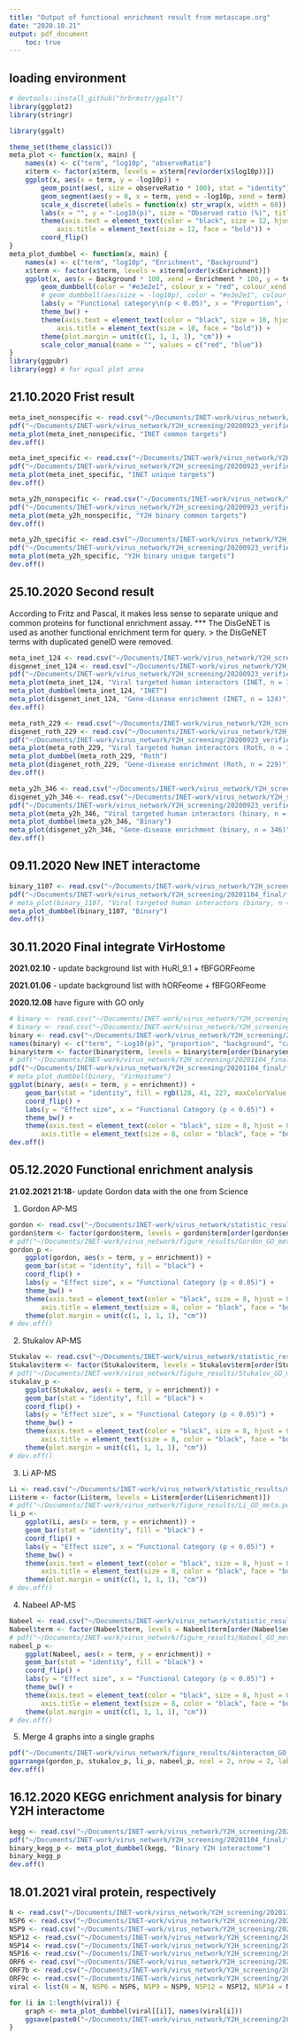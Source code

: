 ```yaml
---
title: "Output of functional enrichment result from metascape.org"
date: "2020.10.21"
output: pdf_document
    toc: true
---
```


## loading environment
```r
# devtools::install_github("hrbrmstr/ggalt")
library(ggplot2)
library(stringr)

library(ggalt)

theme_set(theme_classic())
meta_plot <- function(x, main) {
    names(x) <- c("term", "log10p", "observeRatio")
    x$term <- factor(x$term, levels = x$term[rev(order(x$log10p))])
    ggplot(x, aes(x = term, y = -log10p)) +
        geom_point(aes(, size = observeRatio * 100), stat = "identity") +
        geom_segment(aes(y = 0, x = term, yend = -log10p, xend = term), color = "black") +
        scale_x_discrete(labels = function(x) str_wrap(x, width = 60)) +
        labs(x = "", y = "-Log10(p)", size = "Observed ratio (%)", title = main) +
        theme(axis.text = element_text(color = "black", size = 12, hjust = 0,),
            axis.title = element_text(size = 12, face = "bold")) +
        coord_flip()
}
meta_plot_dumbbel <- function(x, main) {
    names(x) <- c("term", "log10p", "Enrichment", "Background")
    x$term <- factor(x$term, levels = x$term[order(x$Enrichment)])
    ggplot(x, aes(x = Background * 100, xend = Enrichment * 100, y = term, group = term)) +
        geom_dumbbell(color = "#e3e2e1", colour_x = "red", colour_xend = "blue", size = 2, dot_guide = TRUE, dot_guide_size = 0.25) +
        # geom_dumbbell(aes(size = -log10p), color = "#e3e2e1", colour_x = "red", colour_xend = "blue", dot_guide = TRUE, dot_guide_size = 0.25) + # used to present different P-value
        labs(y = "Functional category\n(p < 0.05)", x = "Proportion", title = main) +
        theme_bw() +
        theme(axis.text = element_text(color = "black", size = 10, hjust = 0,),
            axis.title = element_text(size = 10, face = "bold")) +
        theme(plot.margin = unit(c(1, 1, 1, 1), "cm")) +
        scale_color_manual(name = "", values = c("red", "blue"))
}
library(ggpubr)
library(egg) # for equal plot area
```

## 21.10.2020 Frist result
```r
meta_inet_nonspecific <- read.csv("~/Documents/INET-work/virus_network/Y2H_screening/20200923_verified/meta_enrichment/INET_nonspecific/metascape_summary.csv", header = T)
pdf("~/Documents/INET-work/virus_network/Y2H_screening/20200923_verified/inet_non_specific_meta.pdf", width = 10, height = 8)
meta_plot(meta_inet_nonspecific, "INET common targets")
dev.off()

meta_inet_specific <- read.csv("~/Documents/INET-work/virus_network/Y2H_screening/20200923_verified/meta_enrichment/INET_specific/metascape_summary.csv", header = T)
pdf("~/Documents/INET-work/virus_network/Y2H_screening/20200923_verified/inet_specific_meta.pdf", width = 10, height = 8)
meta_plot(meta_inet_specific, "INET unique targets")
dev.off()

meta_y2h_nonspecific <- read.csv("~/Documents/INET-work/virus_network/Y2H_screening/20200923_verified/meta_enrichment/Y2H_binary_common/metascape_summary.csv", header = T)
pdf("~/Documents/INET-work/virus_network/Y2H_screening/20200923_verified/Y2Hbinary_common_meta.pdf", width = 10, height = 8)
meta_plot(meta_y2h_nonspecific, "Y2H binary common targets")
dev.off()

meta_y2h_specific <- read.csv("~/Documents/INET-work/virus_network/Y2H_screening/20200923_verified/meta_enrichment/Y2H_binary_unique/metascape_summary.csv", header = T)
pdf("~/Documents/INET-work/virus_network/Y2H_screening/20200923_verified/Y2Hbinary_unique_meta.pdf", width = 10, height = 8)
meta_plot(meta_y2h_specific, "Y2H binary unique targets")
dev.off()
```

## 25.10.2020 Second result
According to Fritz and Pascal, it makes less sense to separate unique and common proteins for functional enrichment assay.
***
The DisGeNET is used as another functional enrichment term for query.
> the DisGeNET terms with duplicated geneID were removed.

```r
meta_inet_124 <- read.csv("~/Documents/INET-work/virus_network/Y2H_screening/20200923_verified/meta_enrichment/INET_all124_GO_reactome_KEGG/metascape_summary.csv", header = T)
disgenet_inet_124 <- read.csv("~/Documents/INET-work/virus_network/Y2H_screening/20200923_verified/meta_enrichment/INET_all124_GO_reactome_KEGG/Enrichment_QC/GO_DisGeNET_summary.csv", header = T)
pdf("~/Documents/INET-work/virus_network/Y2H_screening/20200923_verified/INET_all124_GO_reactome_KEGG_meta.pdf", width = 10, height = 9)
meta_plot(meta_inet_124, "Viral targeted human interactors (INET, n = 124)")
meta_plot_dumbbel(meta_inet_124, "INET")
meta_plot(disgenet_inet_124, "Gene-disease enrichment (INET, n = 124)")
dev.off()

meta_roth_229 <- read.csv("~/Documents/INET-work/virus_network/Y2H_screening/20200923_verified/meta_enrichment/Roth_all228_GO_reactome_KEGG/metascape_summary.csv", header = T)
disgenet_roth_229 <- read.csv("~/Documents/INET-work/virus_network/Y2H_screening/20200923_verified/meta_enrichment/Roth_all228_GO_reactome_KEGG/Enrichment_QC/GO_DisGeNET_summary.csv", header = T)
pdf("~/Documents/INET-work/virus_network/Y2H_screening/20200923_verified/Roth_all228_GO_reactome_KEGG_meta.pdf", width = 10, height = 8)
meta_plot(meta_roth_229, "Viral targeted human interactors (Roth, n = 229)")
meta_plot_dumbbel(meta_roth_229, "Roth")
meta_plot(disgenet_roth_229, "Gene-disease enrichment (Roth, n = 229)")
dev.off()

meta_y2h_346 <- read.csv("~/Documents/INET-work/virus_network/Y2H_screening/20200923_verified/meta_enrichment/2_Y2H_all346_GO_reactome_KEGG/metascape_summary.csv", header = T)
disgenet_y2h_346 <- read.csv("~/Documents/INET-work/virus_network/Y2H_screening/20200923_verified/meta_enrichment/2_Y2H_all346_GO_reactome_KEGG/Enrichment_QC/GO_DisGeNET_summary.csv", header = T)
pdf("~/Documents/INET-work/virus_network/Y2H_screening/20200923_verified/2_Y2H_all346_GO_reactome_KEGG_meta.pdf", width = 10, height = 9)
meta_plot(meta_y2h_346, "Viral targeted human interactors (binary, n = 346)")
meta_plot_dumbbel(meta_y2h_346, "Binary")
meta_plot(disgenet_y2h_346, "Gene-disease enrichment (binary, n = 346)")
dev.off()
```

## 09.11.2020 New INET interactome
```r
binary_1107 <- read.csv("~/Documents/INET-work/virus_network/Y2H_screening/20201104_final/metascape/binary/metascape_summary.csv", header = T)
pdf("~/Documents/INET-work/virus_network/Y2H_screening/20201104_final/figures/binary_GO_reactome_KEGG_meta.pdf", width = 15, height = 9)
# meta_plot(binary_1107, "Viral targeted human interactors (binary, n = 346)")
meta_plot_dumbbel(binary_1107, "Binary")
dev.off()
```

## 30.11.2020 Final integrate VirHostome

**2021.02.10** - update background list with HuRI_9.1 + fBFGORFeome

**2021.01.06** - update background list with hORFeome + fBFGORFeome

**2020.12.08** have figure with GO only

```r
# binary <- read.csv("~/Documents/INET-work/virus_network/Y2H_screening/20201104_final/metascape/binary/metascape_summary.csv", header = T)
# binary <- read.csv("~/Documents/INET-work/virus_network/Y2H_screening/20201104_final/metascape/binary_GO_18232/metascape_summary.csv", header = T)
binary <- read.csv("~/Documents/INET-work/virus_network/Y2H_screening/20201104_final/metascape/binary_GO_mergeORF/metascape_summary_20210212.csv", header = T)
names(binary) <- c("term", "-Log10(p)", "proportion", "background", "category", "enrichment")
binary$term <- factor(binary$term, levels = binary$term[order(binary$enrichment)])
# pdf("~/Documents/INET-work/virus_network/Y2H_screening/20201104_final/figures/binary_GO_reactome_KEGG_meta.pdf", width = 14, height = 9)
pdf("~/Documents/INET-work/virus_network/Y2H_screening/20201104_final/figures/binary_GO_merged2.pdf", width = 7, height = 5)
# meta_plot_dumbbel(binary, "VirHostome")
ggplot(binary, aes(x = term, y = enrichment)) +
    geom_bar(stat = "identity", fill = rgb(128, 41, 227, maxColorValue = 255)) +
    coord_flip() +
    labs(y = "Effect size", x = "Functional Category (p < 0.05)") +
    theme_bw() +
    theme(axis.text = element_text(color = "black", size = 8, hjust = 0),
        axis.title = element_text(size = 8, color = "black", face = "bold"))
dev.off()
```

## 05.12.2020 Functional enrichment analysis
**21.02.2021 21:18**- update Gordon data with the one from Science

1. Gordon AP-MS
```r
gordon <- read.csv("~/Documents/INET-work/virus_network/statistic_results/metascape/Gordon_Science_GO_customBG/metascape_summary.csv", header = T)
gordon$term <- factor(gordon$term, levels = gordon$term[order(gordon$enrichment)])
# pdf("~/Documents/INET-work/virus_network/figure_results/Gordon_GO_meta.pdf", width = 11, height = 9)
gordon_p <-
    ggplot(gordon, aes(x = term, y = enrichment)) +
    geom_bar(stat = "identity", fill = "black") +
    coord_flip() +
    labs(y = "Effect size", x = "Functional Category (p < 0.05)") +
    theme_bw() +
    theme(axis.text = element_text(color = "black", size = 8, hjust = 0),
        axis.title = element_text(size = 8, color = "black", face = "bold")) +
    theme(plot.margin = unit(c(1, 1, 1, 1), "cm"))
# dev.off()
```

2. Stukalov AP-MS
```r
Stukalov <- read.csv("~/Documents/INET-work/virus_network/statistic_results/metascape/Stukalov_GO_customBG/metascape_summary.csv", header = T)
Stukalov$term <- factor(Stukalov$term, levels = Stukalov$term[order(Stukalov$enrichment)])
# pdf("~/Documents/INET-work/virus_network/figure_results/Stukalov_GO_meta.pdf", width = 11, height = 9)
stukalov_p <-
    ggplot(Stukalov, aes(x = term, y = enrichment)) +
    geom_bar(stat = "identity", fill = "black") +
    coord_flip() +
    labs(y = "Effect size", x = "Functional Category (p < 0.05)") +
    theme_bw() +
    theme(axis.text = element_text(color = "black", size = 8, hjust = 0),
        axis.title = element_text(size = 8, color = "black", face = "bold")) +
    theme(plot.margin = unit(c(1, 1, 1, 1), "cm"))
# dev.off()
```

3. Li AP-MS
```r
Li <- read.csv("~/Documents/INET-work/virus_network/statistic_results/metascape/Li_GO_customBG/metascape_summary.csv", header = T)
Li$term <- factor(Li$term, levels = Li$term[order(Li$enrichment)])
# pdf("~/Documents/INET-work/virus_network/figure_results/Li_GO_meta.pdf", width = 11, height = 9)
li_p <-
    ggplot(Li, aes(x = term, y = enrichment)) +
    geom_bar(stat = "identity", fill = "black") +
    coord_flip() +
    labs(y = "Effect size", x = "Functional Category (p < 0.05)") +
    theme_bw() +
    theme(axis.text = element_text(color = "black", size = 8, hjust = 0),
        axis.title = element_text(size = 8, color = "black", face = "bold")) +
    theme(plot.margin = unit(c(1, 1, 1, 1), "cm"))
# dev.off()
```

4. Nabeel AP-MS
```r
Nabeel <- read.csv("~/Documents/INET-work/virus_network/statistic_results/metascape/Nabeel_GO_customBG/metascape_summary.csv", header = T)
Nabeel$term <- factor(Nabeel$term, levels = Nabeel$term[order(Nabeel$enrichment)])
# pdf("~/Documents/INET-work/virus_network/figure_results/Nabeel_GO_meta.pdf", width = 11, height = 9)
nabeel_p <-
    ggplot(Nabeel, aes(x = term, y = enrichment)) +
    geom_bar(stat = "identity", fill = "black") +
    coord_flip() +
    labs(y = "Effect size", x = "Functional Category (p < 0.05)") +
    theme_bw() +
    theme(axis.text = element_text(color = "black", size = 8, hjust = 0),
        axis.title = element_text(size = 8, color = "black", face = "bold")) +
    theme(plot.margin = unit(c(1, 1, 1, 1), "cm"))
# dev.off()
```

5. Merge 4 graphs into a single graphs
```r
pdf("~/Documents/INET-work/virus_network/figure_results/4interactom_GO_meta5.pdf", width = 10, height = 10)
ggarrange(gordon_p, stukalov_p, li_p, nabeel_p, ncol = 2, nrow = 2, labels = c("A", "B", "C", "D"))
dev.off()
```

## 16.12.2020 KEGG enrichment analysis for binary Y2H interactome
```r
kegg <- read.csv("~/Documents/INET-work/virus_network/Y2H_screening/20201104_final/metascape/binary_KEGG/metascape_summary.csv", header = T)
pdf("~/Documents/INET-work/virus_network/Y2H_screening/20201104_final/figures/binary_KEGG_meta.pdf", width = 8, height = 4)
binary_kegg_p <- meta_plot_dumbbel(kegg, "Binary Y2H interactome")
binary_kegg_p
dev.off()
```

## 18.01.2021 viral protein, respectively
```r
N <- read.csv("~/Documents/INET-work/virus_network/Y2H_screening/20201104_final/metascape/binary_viralProtein/N/metascape_summary.csv", header = T)
NSP6 <- read.csv("~/Documents/INET-work/virus_network/Y2H_screening/20201104_final/metascape/binary_viralProtein/NSP6/metascape_summary.csv", header = T)
NSP9 <- read.csv("~/Documents/INET-work/virus_network/Y2H_screening/20201104_final/metascape/binary_viralProtein/NSP9/metascape_summary.csv", header = T)
NSP12 <- read.csv("~/Documents/INET-work/virus_network/Y2H_screening/20201104_final/metascape/binary_viralProtein/NSP12/metascape_summary.csv", header = T)
NSP14 <- read.csv("~/Documents/INET-work/virus_network/Y2H_screening/20201104_final/metascape/binary_viralProtein/NSP14/metascape_summary.csv", header = T)
NSP16 <- read.csv("~/Documents/INET-work/virus_network/Y2H_screening/20201104_final/metascape/binary_viralProtein/NSP16/metascape_summary.csv", header = T)
ORF6 <- read.csv("~/Documents/INET-work/virus_network/Y2H_screening/20201104_final/metascape/binary_viralProtein/ORF6/metascape_summary.csv", header = T)
ORF7b <- read.csv("~/Documents/INET-work/virus_network/Y2H_screening/20201104_final/metascape/binary_viralProtein/ORF7b/metascape_summary.csv", header = T)
ORF9c <- read.csv("~/Documents/INET-work/virus_network/Y2H_screening/20201104_final/metascape/binary_viralProtein/ORF9c/metascape_summary.csv", header = T)
viral <- list(N = N, NSP6 = NSP6, NSP9 = NSP9, NSP12 = NSP12, NSP14 = NSP14, NSP16 = NSP16, ORF6 = ORF6, ORF7b = ORF7b, ORF9c = ORF9c)

for (i in 1:length(viral)) {
    graph <- meta_plot_dumbbel(viral[[i]], names(viral[i]))
    ggsave(paste0("~/Documents/INET-work/virus_network/Y2H_screening/20201104_final/figures/binary_", names(viral[i]), "_Protein.pdf"), width = 10, height = 5)
}
```
